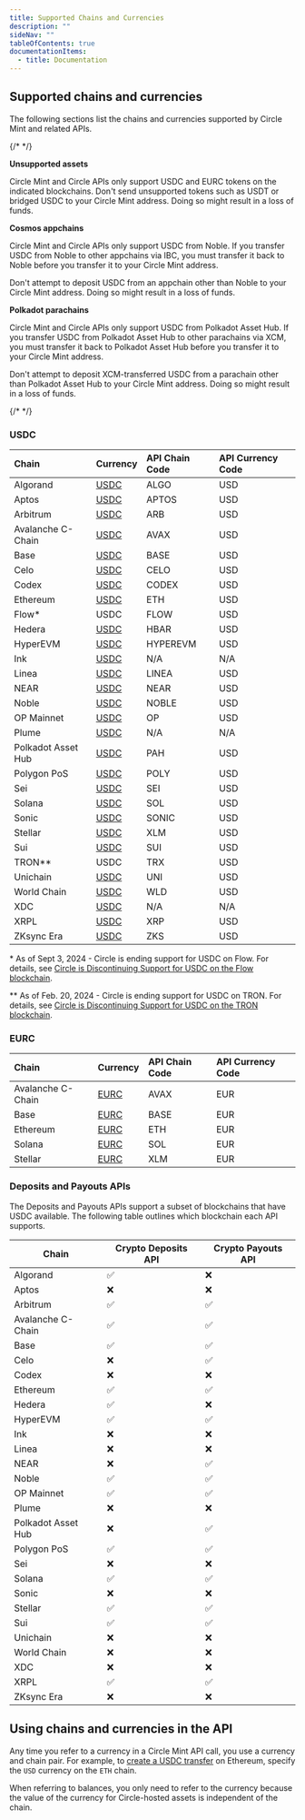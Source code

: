 ---
title: Supported Chains and Currencies
description: ""
sideNav: ""
tableOfContents: true
documentationItems:
  - title: Documentation
---

## Supported chains and currencies

The following sections list the chains and currencies supported by Circle Mint
and related APIs.

{/* <!-- markdownlint-disable MD036 --> */}

<Warning>

**Unsupported assets**

Circle Mint and Circle APIs only support USDC and EURC tokens on the indicated
blockchains. Don't send unsupported tokens such as USDT or bridged USDC to your
Circle Mint address. Doing so might result in a loss of funds.

**Cosmos appchains**

Circle Mint and Circle APIs only support USDC from Noble. If you transfer USDC
from Noble to other appchains via IBC, you must transfer it back to Noble before
you transfer it to your Circle Mint address.

Don't attempt to deposit USDC from an appchain other than Noble to your Circle
Mint address. Doing so might result in a loss of funds.

**Polkadot parachains**

Circle Mint and Circle APIs only support USDC from Polkadot Asset Hub. If you
transfer USDC from Polkadot Asset Hub to other parachains via XCM, you must
transfer it back to Polkadot Asset Hub before you transfer it to your Circle
Mint address.

Don't attempt to deposit XCM-transferred USDC from a parachain other than
Polkadot Asset Hub to your Circle Mint address. Doing so might result in a loss
of funds.

</Warning>

{/* <!-- markdownlint-enable MD036 --> */}

### USDC

| Chain              | Currency                                                                                                                                 | API Chain Code | API Currency Code |
| :----------------- | :--------------------------------------------------------------------------------------------------------------------------------------- | :------------- | :---------------- |
| Algorand           | [USDC](https://explorer.perawallet.app/asset/31566704)                                                                                   | ALGO           | USD               |
| Aptos              | [USDC](https://explorer.aptoslabs.com/fungible_asset/0xbae207659db88bea0cbead6da0ed00aac12edcdda169e591cd41c94180b46f3b?network=mainnet) | APTOS          | USD               |
| Arbitrum           | [USDC](https://arbiscan.io/token/0xaf88d065e77c8cC2239327C5EDb3A432268e5831)                                                             | ARB            | USD               |
| Avalanche C-Chain  | [USDC](https://snowtrace.io/token/0xB97EF9Ef8734C71904D8002F8b6Bc66Dd9c48a6E)                                                            | AVAX           | USD               |
| Base               | [USDC](https://basescan.org/token/0x833589fCD6eDb6E08f4c7C32D4f71b54bdA02913)                                                            | BASE           | USD               |
| Celo               | [USDC](https://celoscan.io/token/0xcebA9300f2b948710d2653dD7B07f33A8B32118C)                                                             | CELO           | USD               |
| Codex              | [USDC](https://explorer.codex.xyz/address/0xd996633a415985DBd7D6D12f4A4343E31f5037cf)                                                    | CODEX          | USD               |
| Ethereum           | [USDC](https://etherscan.io/token/0xa0b86991c6218b36c1d19d4a2e9eb0ce3606eb48)                                                            | ETH            | USD               |
| Flow\*             | USDC                                                                                                                                     | FLOW           | USD               |
| Hedera             | [USDC](https://app.dragonglass.me/hedera/tokens/0.0.456858)                                                                              | HBAR           | USD               |
| HyperEVM           | [USDC](https://hyperscan.com/token/0xb88339CB7199b77E23DB6E890353E22632Ba630f)                                                           | HYPEREVM       | USD               |
| Ink                | [USDC](https://explorer.inkonchain.com/address/0x2D270e6886d130D724215A266106e6832161EAEd)                                               | N/A            | N/A               |
| Linea              | [USDC](https://lineascan.build/token/0x176211869ca2b568f2a7d4ee941e073a821ee1ff)                                                         | LINEA          | USD               |
| NEAR               | [USDC](https://nearblocks.io/token/17208628f84f5d6ad33f0da3bbbeb27ffcb398eac501a31bd6ad2011e36133a1)                                     | NEAR           | USD               |
| Noble              | [USDC](http://mintscan.io/noble/assets)                                                                                                  | NOBLE          | USD               |
| OP Mainnet         | [USDC](https://optimistic.etherscan.io/token/0x0b2c639c533813f4aa9d7837caf62653d097ff85)                                                 | OP             | USD               |
| Plume              | [USDC](https://explorer.plume.org/address/0x222365EF19F7947e5484218551B56bb3965Aa7aF)                                                    | N/A            | N/A               |
| Polkadot Asset Hub | [USDC](https://assethub-polkadot.subscan.io/assets/1337)                                                                                 | PAH            | USD               |
| Polygon PoS        | [USDC](https://polygonscan.com/token/0x3c499c542cef5e3811e1192ce70d8cc03d5c3359)                                                         | POLY           | USD               |
| Sei                | [USDC](https://seitrace.com/address/0xe15fC38F6D8c56aF07bbCBe3BAf5708A2Bf42392?chain=pacific-1)                                          | SEI            | USD               |
| Solana             | [USDC](https://solscan.io/token/EPjFWdd5AufqSSqeM2qN1xzybapC8G4wEGGkZwyTDt1v)                                                            | SOL            | USD               |
| Sonic              | [USDC](https://sonicscan.org/token/0x29219dd400f2bf60e5a23d13be72b486d4038894)                                                           | SONIC          | USD               |
| Stellar            | [USDC](https://stellar.expert/explorer/public/asset/USDC-GA5ZSEJYB37JRC5AVCIA5MOP4RHTM335X2KGX3IHOJAPP5RE34K4KZVN)                       | XLM            | USD               |
| Sui                | [USDC](https://suiscan.xyz/mainnet/coin/0xdba34672e30cb065b1f93e3ab55318768fd6fef66c15942c9f7cb846e2f900e7::usdc::USDC/txs)              | SUI            | USD               |
| TRON\*\*           | USDC                                                                                                                                     | TRX            | USD               |
| Unichain           | [USDC](https://uniscan.xyz/token/0x078d782b760474a361dda0af3839290b0ef57ad6)                                                             | UNI            | USD               |
| World Chain        | [USDC](https://worldscan.org/address/0x79A02482A880bCe3F13E09da970dC34dB4cD24D1)                                                         | WLD            | USD               |
| XDC                | [USDC](https://xdcscan.com/address/0xfA2958CB79b0491CC627c1557F441eF849Ca8eb1)                                                           | N/A            | N/A               |
| XRPL               | [USDC](https://livenet.xrpl.org/token/5553444300000000000000000000000000000000.rGm7WCVp9gb4jZHWTEtGUr4dd74z2XuWhE)                       | XRP            | USD               |
| ZKsync Era         | [USDC](https://explorer.zksync.io/address/0x1d17CBcF0D6D143135aE902365D2E5e2A16538D4)                                                    | ZKS            | USD               |

\* As of Sept 3, 2024 - Circle is ending support for USDC on Flow. For details,
see
[Circle is Discontinuing Support for USDC on the Flow blockchain](https://www.circle.com/blog/circle-is-discontinuing-support-for-usdc-on-flow-cadence-due-to-the-chains-upcoming-network-upgrade).

\*\* As of Feb. 20, 2024 - Circle is ending support for USDC on TRON. For
details, see
[Circle is Discontinuing Support for USDC on the TRON blockchain](https://www.circle.com/blog/circle-is-discontinuing-support-for-usdc-on-the-tron-blockchain).

### EURC

| Chain             | Currency                                                                                                           | API Chain Code | API Currency Code |
| :---------------- | :----------------------------------------------------------------------------------------------------------------- | :------------- | :---------------- |
| Avalanche C-Chain | [EURC](https://snowtrace.io/token/0xc891eb4cbdeff6e073e859e987815ed1505c2acd)                                      | AVAX           | EUR               |
| Base              | [EURC](https://basescan.org/token/0x60a3e35cc302bfa44cb288bc5a4f316fdb1adb42)                                      | BASE           | EUR               |
| Ethereum          | [EURC](https://etherscan.io/token/0x1aBaEA1f7C830bD89Acc67eC4af516284b1bC33c)                                      | ETH            | EUR               |
| Solana            | [EURC](https://explorer.solana.com/address/HzwqbKZw8HxMN6bF2yFZNrht3c2iXXzpKcFu7uBEDKtr)                           | SOL            | EUR               |
| Stellar           | [EURC](https://stellar.expert/explorer/public/asset/EURC-GDHU6WRG4IEQXM5NZ4BMPKOXHW76MZM4Y2IEMFDVXBSDP6SJY4ITNPP2) | XLM            | EUR               |

### Deposits and Payouts APIs

The Deposits and Payouts APIs support a subset of blockchains that have USDC
available. The following table outlines which blockchain each API supports.

| Chain              | Crypto Deposits API | Crypto Payouts API |
| ------------------ | ------------------- | ------------------ |
| Algorand           | ✅                  | ❌                 |
| Aptos              | ❌                  | ❌                 |
| Arbitrum           | ✅                  | ✅                 |
| Avalanche C-Chain  | ✅                  | ✅                 |
| Base               | ✅                  | ✅                 |
| Celo               | ❌                  | ✅                 |
| Codex              | ❌                  | ❌                 |
| Ethereum           | ✅                  | ✅                 |
| Hedera             | ✅                  | ❌                 |
| HyperEVM           | ✅                  | ✅                 |
| Ink                | ❌                  | ❌                 |
| Linea              | ❌                  | ❌                 |
| NEAR               | ❌                  | ✅                 |
| Noble              | ✅                  | ✅                 |
| OP Mainnet         | ✅                  | ✅                 |
| Plume              | ❌                  | ❌                 |
| Polkadot Asset Hub | ❌                  | ✅                 |
| Polygon PoS        | ✅                  | ✅                 |
| Sei                | ❌                  | ❌                 |
| Solana             | ✅                  | ✅                 |
| Sonic              | ❌                  | ❌                 |
| Stellar            | ✅                  | ✅                 |
| Sui                | ✅                  | ✅                 |
| Unichain           | ❌                  | ❌                 |
| World Chain        | ❌                  | ❌                 |
| XDC                | ❌                  | ❌                 |
| XRPL               | ✅                  | ✅                 |
| ZKsync Era         | ❌                  | ❌                 |

## Using chains and currencies in the API

Any time you refer to a currency in a Circle Mint API call, you use a currency
and chain pair. For example, to
[create a USDC transfer](/api-reference/circle-mint/account/create-business-transfer)
on Ethereum, specify the `USD` currency on the `ETH` chain.

When referring to balances, you only need to refer to the currency because the
value of the currency for Circle-hosted assets is independent of the chain.
